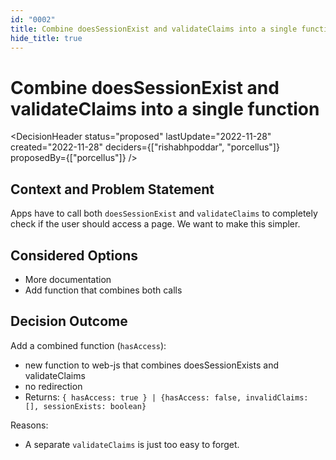 ```yaml
---
id: "0002"
title: Combine doesSessionExist and validateClaims into a single function
hide_title: true
---
```



# Combine doesSessionExist and validateClaims into a single function

<DecisionHeader status="proposed" lastUpdate="2022-11-28" created="2022-11-28" deciders={["rishabhpoddar", "porcellus"]} proposedBy={["porcellus"]} />

## Context and Problem Statement

Apps have to call both `doesSessionExist` and `validateClaims` to completely check if the user should access a page. We want to make this simpler.

## Considered Options

* More documentation
* Add function that combines both calls

## Decision Outcome

Add a combined function (`hasAccess`):
- new function to web-js that combines doesSessionExists and validateClaims
- no redirection
- Returns: `{ hasAccess: true } | {hasAccess: false, invalidClaims: [], sessionExists: boolean}`

Reasons:
- A separate `validateClaims` is just too easy to forget.
